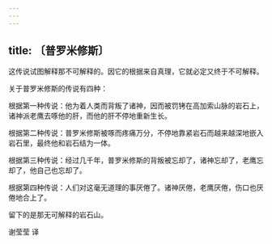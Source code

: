 ```yaml
---
---
---
```

title: 〔普罗米修斯〕
---




这传说试图解释那不可解释的。因它的根据来自真理，它就必定又终于不可解释。

关于普罗米修斯的传说有四种：

根据第一种传说：他为着人类而背叛了诸神，因而被罚铐在高加索山脉的岩石上，诸神派老鹰去啄他的肝，而他的肝不停地重新生长。

根据第二种传说：普罗米修斯被啄而疼痛万分，不停地靠紧岩石而越来越深地嵌入岩石里，最终他和岩石结为一体。

根据第三种传说：经过几千年，普罗米修斯的背叛被忘却了，诸神忘却了，老鹰忘却了，他自己也忘却了。

根据第四种传说：人们对这毫无道理的事厌倦了。诸神厌倦，老鹰厌倦，伤口也厌倦地合上了。

留下的是那无可解释的岩石山。

谢莹莹 译